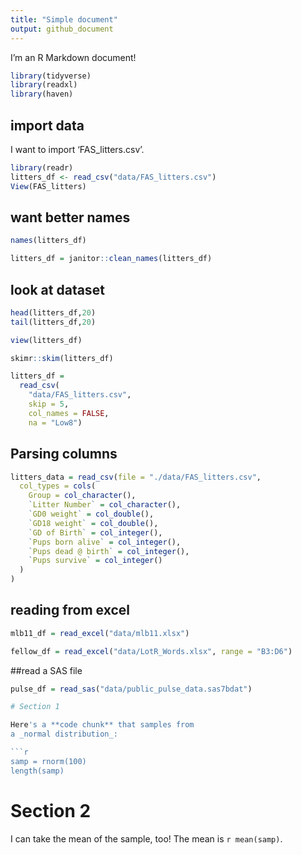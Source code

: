 ```yaml
---
title: "Simple document"
output: github_document
---
```


I'm an R Markdown document! 

```r
library(tidyverse)
library(readxl)
library(haven)
```
## import data

I want to import 'FAS_litters.csv'.

```r
library(readr)
litters_df <- read_csv("data/FAS_litters.csv")
View(FAS_litters)
```

## want better names
```r
names(litters_df)

litters_df = janitor::clean_names(litters_df)
```

## look at dataset
```r
head(litters_df,20)
tail(litters_df,20)

view(litters_df)
```

```r
skimr::skim(litters_df)
```

```r
litters_df = 
  read_csv(
    "data/FAS_litters.csv",
    skip = 5,
    col_names = FALSE,
    na = "Low8")
```

## Parsing columns

```r
litters_data = read_csv(file = "./data/FAS_litters.csv",
  col_types = cols(
    Group = col_character(),
    `Litter Number` = col_character(),
    `GD0 weight` = col_double(),
    `GD18 weight` = col_double(),
    `GD of Birth` = col_integer(),
    `Pups born alive` = col_integer(),
    `Pups dead @ birth` = col_integer(),
    `Pups survive` = col_integer()
  )
)
```

## reading from excel

```r
mlb11_df = read_excel("data/mlb11.xlsx")
```

```r
fellow_df = read_excel("data/LotR_Words.xlsx", range = "B3:D6")
```

##read a SAS file
```r
pulse_df = read_sas("data/public_pulse_data.sas7bdat")

# Section 1

Here's a **code chunk** that samples from 
a _normal distribution_:

```r
samp = rnorm(100)
length(samp)
```

# Section 2

I can take the mean of the sample, too!
The mean is `r mean(samp)`.